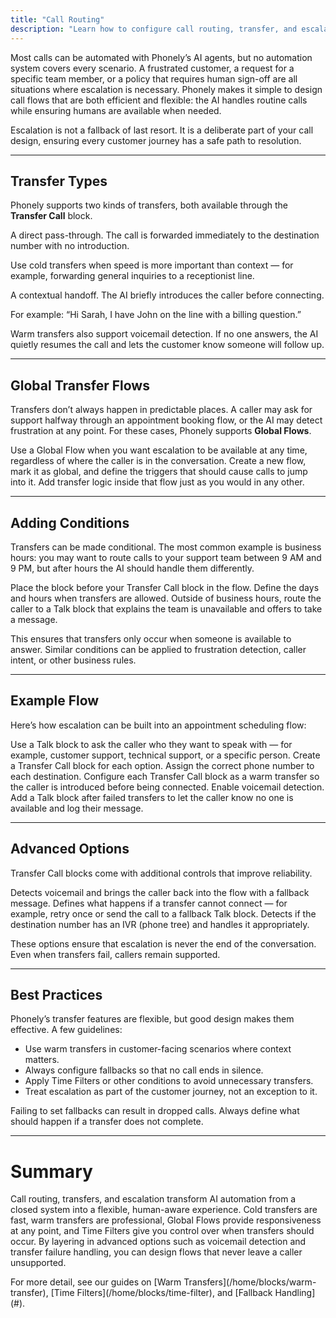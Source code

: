 ```yaml
---
title: "Call Routing"
description: "Learn how to configure call routing, transfer, and escalation in Phonely to combine AI automation with reliable human handoffs."
---
```


Most calls can be automated with Phonely’s AI agents, but no automation system covers every scenario. A frustrated customer, a request for a specific team member, or a policy that requires human sign-off are all situations where escalation is necessary. Phonely makes it simple to design call flows that are both efficient and flexible: the AI handles routine calls while ensuring humans are available when needed.

<Info>
Escalation is not a fallback of last resort. It is a deliberate part of your call design, ensuring every customer journey has a safe path to resolution.
</Info>

---

## Transfer Types

Phonely supports two kinds of transfers, both available through the **Transfer Call** block.

<Card title="Cold Transfer" icon="phone-off">
A direct pass-through. The call is forwarded immediately to the destination number with no introduction.  

Use cold transfers when speed is more important than context — for example, forwarding general inquiries to a receptionist line.
</Card>

<Card title="Warm Transfer" icon="phone-forwarded">
A contextual handoff. The AI briefly introduces the caller before connecting.  

For example: “Hi Sarah, I have John on the line with a billing question.”  

Warm transfers also support voicemail detection. If no one answers, the AI quietly resumes the call and lets the customer know someone will follow up.
</Card>

---

## Global Transfer Flows

Transfers don’t always happen in predictable places. A caller may ask for support halfway through an appointment booking flow, or the AI may detect frustration at any point. For these cases, Phonely supports **Global Flows**.

<AccordionGroup>
  <Accordion title="When to use Global Flows">
    Use a Global Flow when you want escalation to be available at any time, regardless of where the caller is in the conversation.
  </Accordion>
  <Accordion title="How to configure">
    Create a new flow, mark it as global, and define the triggers that should cause calls to jump into it. Add transfer logic inside that flow just as you would in any other.
  </Accordion>
</AccordionGroup>

---

## Adding Conditions

Transfers can be made conditional. The most common example is business hours: you may want to route calls to your support team between 9 AM and 9 PM, but after hours the AI should handle them differently.

<Steps>
  <Step title="Add a Time Filter block">
    Place the block before your Transfer Call block in the flow.
  </Step>
  <Step title="Set your business hours">
    Define the days and hours when transfers are allowed.
  </Step>
  <Step title="Configure fallback">
    Outside of business hours, route the caller to a Talk block that explains the team is unavailable and offers to take a message.
  </Step>
</Steps>

This ensures that transfers only occur when someone is available to answer. Similar conditions can be applied to frustration detection, caller intent, or other business rules.

---

## Example Flow

Here’s how escalation can be built into an appointment scheduling flow:

<Tabs>
  <Tab title="Step 1: Confirm intent">
    Use a Talk block to ask the caller who they want to speak with — for example, customer support, technical support, or a specific person.
  </Tab>
  <Tab title="Step 2: Route by choice">
    Create a Transfer Call block for each option. Assign the correct phone number to each destination.
  </Tab>
  <Tab title="Step 3: Handle with care">
    Configure each Transfer Call block as a warm transfer so the caller is introduced before being connected.
  </Tab>
  <Tab title="Step 4: Protect against failure">
    Enable voicemail detection. Add a Talk block after failed transfers to let the caller know no one is available and log their message.
  </Tab>
</Tabs>

---

## Advanced Options

Transfer Call blocks come with additional controls that improve reliability.

<Properties>
  <Property name="voicemail_detection" type="boolean">
    Detects voicemail and brings the caller back into the flow with a fallback message.
  </Property>
  <Property name="transfer_failures" type="action">
    Defines what happens if a transfer cannot connect — for example, retry once or send the call to a fallback Talk block.
  </Property>
  <Property name="ivr_detection" type="boolean">
    Detects if the destination number has an IVR (phone tree) and handles it appropriately.
  </Property>
</Properties>

These options ensure that escalation is never the end of the conversation. Even when transfers fail, callers remain supported.

---

## Best Practices

Phonely’s transfer features are flexible, but good design makes them effective. A few guidelines:

- Use warm transfers in customer-facing scenarios where context matters.  
- Always configure fallbacks so that no call ends in silence.  
- Apply Time Filters or other conditions to avoid unnecessary transfers.  
- Treat escalation as part of the customer journey, not an exception to it.  

<Callout type="warning">
Failing to set fallbacks can result in dropped calls. Always define what should happen if a transfer does not complete.
</Callout>

---

# Summary

Call routing, transfers, and escalation transform AI automation from a closed system into a flexible, human-aware experience. Cold transfers are fast, warm transfers are professional, Global Flows provide responsiveness at any point, and Time Filters give you control over when transfers should occur. By layering in advanced options such as voicemail detection and transfer failure handling, you can design flows that never leave a caller unsupported.

<Info>
For more detail, see our guides on [Warm Transfers](/home/blocks/warm-transfer), [Time Filters](/home/blocks/time-filter), and [Fallback Handling](#).
</Info>